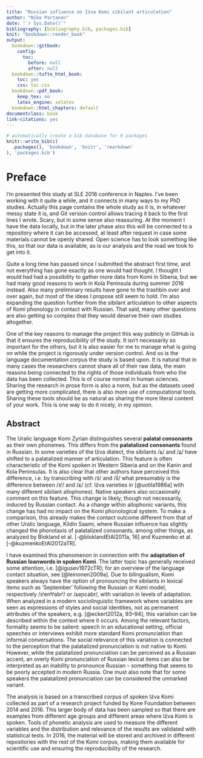 ```yaml
--- 
title: "Russian influence on Iźva Komi sibilant articulation"
author: "Niko Partanen"
date: "`r Sys.Date()`"
bibliography: [bibliography.bib, packages.bib]
knit: "bookdown::render_book"
output:
  bookdown::gitbook:
    config:
      toc:
        before: null
        after: null
  bookdown::tufte_html_book:
    toc: yes
    css: toc.css
  bookdown::pdf_book:
    keep_tex: no
    latex_engine: xelatex
  bookdown::html_chapters: default
documentclass: book
link-citations: yes
---
```


```r
# automatically create a bib database for R packages
knitr::write_bib(c(
  .packages(), 'bookdown', 'knitr', 'rmarkdown'
), 'packages.bib')
```

# Preface

I'm presented this study at SLE 2016 conference in Naples. I've been working with it quite a while, and it connects in many ways to my PhD studies. Actually this page contains the whole study as it is, in whatever messy state it is, and Git version control allows tracing it back to the first lines I wrote. Scary, but in some sense also reassuring. At the moment I have the data locally, but in the later phase also this will be connected to a repository where it can be accessed, at least after request in case some materials cannot be openly shared. Open science has to look something like this, so that our data is available, as is our analysis and the road we took to get into it.

Quite a long time has passed since I submitted the abstract first time, and not everything has gone exactly as one would had thought. I thought I would had had a possibility to gather more data from Komi in Siberia, but we had many good reasons to work in Kola Peninsula during summer 2016 instead. Also many preliminary results have gone to the trashbin over and over again, but most of the ideas I propose still seem to hold. I'm also expanding the question further from the sibilant articulation to other aspects of Komi phonology in contact with Russian. That said, many other questions are also getting so complex that they would deserve their own studies altogether.

One of the key reasons to manage the project this way publicly in GitHub is that it ensures the reproducibility of the study. It isn't necessarily so important for the others, but it is also easier for me to manage what is going on while the project is rigorously under version control. And so is the language documentation corpus the study is based upon. It is natural that in many cases the researchers cannot share all of their raw data, the main reasons being connected to the rights of those individuals from who the data has been collected. This is of course normal in human sciences. Sharing the research in prose form is also a norm, but as the datasets used are getting more complicated, there is also more use of computational tools. Sharing these tools should be as natural as sharing the more literal content of your work. This is one way to do it nicely, in my opinion.

## Abstract

The Uralic language Komi Zyrian distinguishes several **palatal consonants** as their own phonemes. This differs from the **palatalized consonants** found in Russian. In some varieties of the Iźva dialect, the sibilants /ɕ/ and /ʑ/ have shifted to a palatalized manner of articulation. This feature is often characteristic of the Komi spoken in Western Siberia and on the Kanin and Kola Peninsulas. It is also clear that other authors have perceived this difference, i.e. by transcribing with /ś/ and /š́/ what presumably is the difference between /sʲ/ and /ɕ/ (cf. Iźva varieties in [@uotila1986a] with many different sibilant allophones). Native speakers also occasionally comment on this feature. This change is likely, though not necessarily, induced by Russian contact. As a change within allophonic variants, this change has had no impact on the Komi phonological system. To make a comparison, this already makes the contact outcome different from that of other Uralic language, Kildin Saami, where Russian influence has slightly changed the phonotaxis of palatalized consonants, among other things, as analyzed by Blokland et al. [-@bloklandEtAl2011a, 16] and Kuzmenko et al. [-@kuzmenkoEtAl2012aTR].

I have examined this phenomenon in connection with the **adaptation of Russian loanwords in spoken Komi**. The latter topic has generally received some attention, i.e. [@igusev1972cTR]; for an overview of the language contact situation, see [@leinonen2009a]. Due to bilingualism, Komi speakers always have the option of pronouncing the sibilants in lexical items such as 'September' following the Russian or Komi model, respectively /sʲenʲtʲabrʲ/ or /ɕeɲcabr/, with variation in levels of adaptation. When analyzed in a modern sociolinguistic framework where variables are seen as expressions of styles and social identities, not as permanent attributes of the speakers, e.g. [@eckert2012a, 93–94], this variation can be described within the context where it occurs. Among the relevant factors, formality seems to be salient: speech in an educational setting, official speeches or interviews exhibit more standard Komi pronunciation than informal conversations. The social relevance of this variation is connected to the perception that the palatalized pronunciation is not native to Komi. However, while the palatalized pronunciation can be perceived as a Russian accent, an overly Komi pronunciation of Russian lexical items can also be interpreted as an inability to pronounce Russian – something that seems to be poorly accepted in modern Russia. One must also note that for some speakers the palatalized pronunciation can be considered the unmarked variant.

The analysis is based on a transcribed corpus of spoken Iźva Komi collected as part of a research project funded by Kone Foundation between 2014 and 2016. This larger body of data has been sampled so that there are examples from different age groups and different areas where Iźva Komi is spoken. Tools of phonetic analysis are used to measure the different variables and the distribution and relevance of the results are validated with statistical tests. In 2016, the material will be stored and archived in different repositories with the rest of the Komi corpus, making them available for scientific use and ensuring the reproducibility of the research.
